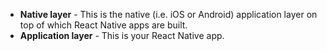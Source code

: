 - **Native layer** - This is the native (i.e. iOS or Android) application layer on top of which React Native apps are built.
- **Application layer** - This is your React Native app.
